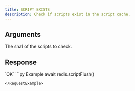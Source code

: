 ```yaml
---
title: SCRIPT EXISTS
description: Check if scripts exist in the script cache.
---
```


## Arguments

<ParamField body="hashes" type="string[]" required>
  The sha1 of the scripts to check.
</ParamField>

## Response

<ResponseField type="string" required>
`OK`
</ResponseField>

<RequestExample>
```py Example
await redis.scriptFlush()

```
</RequestExample>

